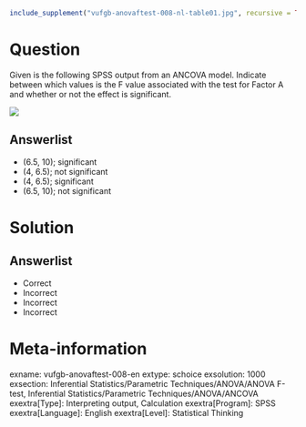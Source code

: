 ```r
include_supplement("vufgb-anovaftest-008-nl-table01.jpg", recursive = TRUE)
```

Question
========

Given is the following SPSS output from an ANCOVA model.  Indicate between which values is the F value associated with the test for Factor A and whether or not the effect is significant.

![](vufgb-anovaftest-008-nl-table01.jpg)
  
Answerlist
----------
* (6.5, 10); significant
* (4, 6.5); not significant
* (4, 6.5); significant
* (6.5, 10); not significant


Solution
========

Answerlist
----------
* Correct
* Incorrect
* Incorrect
* Incorrect

Meta-information
================
exname: vufgb-anovaftest-008-en
extype: schoice
exsolution: 1000
exsection: Inferential Statistics/Parametric Techniques/ANOVA/ANOVA F-test, Inferential Statistics/Parametric Techniques/ANOVA/ANCOVA
exextra[Type]: Interpreting output, Calculation
exextra[Program]: SPSS
exextra[Language]: English
exextra[Level]: Statistical Thinking
